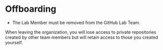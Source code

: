 # Offboarding

- The Lab Member must be removed from the GitHub Lab Team.

When leaving the organization, you will lose access to private repositories created by other team members but will retain access to those you created yourself.
